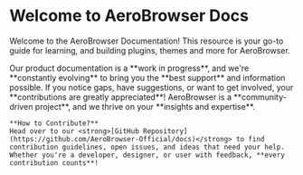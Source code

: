 # Welcome to AeroBrowser Docs




Welcome to the AeroBrowser Documentation! This resource is your go-to guide for learning, and building plugins, themes and more for AeroBrowser.

<Callout emoji="💡">
    Our product documentation is a **work in progress**, and we're **constantly evolving** to bring you the **best support** and information possible. 
    If you notice gaps, have suggestions, or want to get involved, your **contributions are greatly appreciated**! AeroBrowser is a **community-driven project**, 
    and we thrive on your **insights and expertise**.

    **How to Contribute?**
    Head over to our <strong>[GitHub Repository](https://github.com/AeroBrowser-Official/docs)</strong> to find contribution guidelines, open issues, and ideas that need your help.
    Whether you're a developer, designer, or user with feedback, **every contribution counts**!

</Callout>

&nbsp;

<FeedbackWidget />